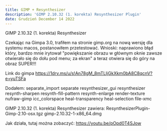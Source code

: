 ```yaml
---
title: GIMP + Resynthesizer
description: 'GIMP 2.10.32 (1. korekta) Resynthesizer Plugin'
date: Grudzień December 14 2022
---
```


GIMP 2.10.32 (1. korekta) Resynthesizer

Czekając na Gimpa 3.0, trafiłem na stronie gimp.org na nową wersję dla systemu macos, postanowiłem przetestować.
Wnioski: naprawiono błąd który, bardzo mnie irytował
"powiększanie obrazu w głównym oknie zawsze otwierało się do dołu pod menu; za ekran" a teraz otwiera się do góry na obraz SUPER!!!

Link do gimpa
https://1drv.ms/u/s!An78gM_8mTLIjGkXkm0bA8C8qcnV?e=yuTSFa

Dodałem:
separate_import
separate
resynthesizer_gui
resynthesizer
resynth-sharpen
resynth-fill-pattern
resynth-enlarge
render-texture
nufraw-gimp
icc_colorspace
heal-transparency
heal-selection
file-xmc

GIMP 2.10.32 (1. korekta) Resynthesizer zawiera:
ResynthesizerPlugin-Gimp-2.10-osx.tgz
gimp-2.10.32-1-x86_64.dmg

Jak działa, tutaj można zobaczyć:
https://youtu.be/pOpd0T4SJow